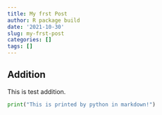 ```yaml
---
title: My frst Post
author: R package build
date: '2021-10-30'
slug: my-frst-post
categories: []
tags: []
---
```


## Addition
This is test addition.
```python

print("This is printed by python in markdown!")
```

